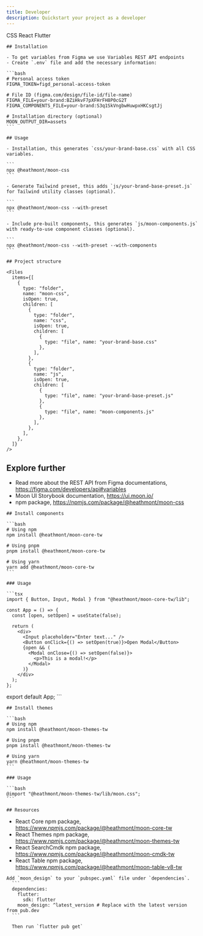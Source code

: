 ```yaml
---
title: Developer
description: Quickstart your project as a developer
---
```






<Tabs defaultValue="react" className="pt-5 pb-1">
  <TabsList>
    <TabsTrigger subtype="css" value="css">CSS</TabsTrigger>
    <TabsTrigger subtype="react" value="react">React</TabsTrigger>
    <TabsTrigger subtype="flutter" value="flutter">Flutter</TabsTrigger>
  </TabsList>
  <TabsContent value="css">

    ## Installation

    - To get variables from Figma we use Variables REST API endpoints
    - Create `.env` file and add the necessary information:

    ```bash
    # Personal access token
    FIGMA_TOKEN=figd_personal-access-token

    # File ID (figma.com/design/file-id/file-name)
    FIGMA_FILE=your-brand:BZiHkvF7pXFHrFH8P0cG2T
    FIGMA_COMPONENTS_FILE=your-brand:S3q1SkVngbwHuwpxHKCsgtJj

    # Installation directory (optional)
    MOON_OUTPUT_DIR=assets
    ```

    ## Usage

    - Installation, this generates `css/your-brand-base.css` with all CSS variables.

    ```
    npx @heathmont/moon-css
    ```

    - Generate Tailwind preset, this adds `js/your-brand-base-preset.js` for Tailwind utility classes (optional).

    ```
    npx @heathmont/moon-css --with-preset
    ```

    - Include pre-built components, this generates `js/moon-components.js` with ready-to-use component classes (optional).

    ```
    npx @heathmont/moon-css --with-preset --with-components
    ```

    ## Project structure

    <Files
      items={[
        {
          type: "folder",
          name: "moon-css",
          isOpen: true,
          children: [
            {
              type: "folder",
              name: "css",
              isOpen: true,
              children: [
                {
                  type: "file", name: "your-brand-base.css"
                },
              ],
            },
            {
              type: "folder",
              name: "js",
              isOpen: true,
              children: [
                {
                  type: "file", name: "your-brand-base-preset.js"
                },
                {
                  type: "file", name: "moon-components.js"
                },
              ],
            },
          ],
        },
      ]}
    />

  ## Explore further

  - Read more about the REST API from Figma documentations, https://figma.com/developers/api#variables
  - Moon UI Storybook documentation, https://ui.moon.io/
  - npm package, https://npmjs.com/package/@heathmont/moon-css

  </TabsContent>

  <TabsContent value="react">

    ## Install components

    ```bash
    # Using npm
    npm install @heathmont/moon-core-tw

    # Using pnpm
    pnpm install @heathmont/moon-core-tw

    # Using yarn
    yarn add @heathmont/moon-core-tw
    ```

    ### Usage

    ```tsx
    import { Button, Input, Modal } from "@heathmont/moon-core-tw/lib";

    const App = () => {
      const [open, setOpen] = useState(false);

      return (
        <div>
          <Input placeholder="Enter text..." />
          <Button onClick={() => setOpen(true)}>Open Modal</Button>
          {open && (
            <Modal onClose={() => setOpen(false)}>
              <p>This is a modal!</p>
            </Modal>
          )}
        </div>
      );
    };

   export default App;
    ```

    ## Install themes

    ```bash
    # Using npm
    npm install @heathmont/moon-themes-tw

    # Using pnpm
    pnpm install @heathmont/moon-themes-tw

    # Using yarn
    yarn @heathmont/moon-themes-tw
    ```

    ### Usage

    ```bash
    @import "@heathmont/moon-themes-tw/lib/moon.css";
    ```

    ## Resources

  - React Core npm package, https://www.npmjs.com/package/@heathmont/moon-core-tw
  - React Themes npm package, https://www.npmjs.com/package/@heathmont/moon-themes-tw
  - React SearchCmdk npm package, https://www.npmjs.com/package/@heathmont/moon-cmdk-tw
  - React Table npm package, https://www.npmjs.com/package/@heathmont/moon-table-v8-tw


  </TabsContent>

  <TabsContent value="flutter">

    Add `moon_design` to your `pubspec.yaml` file under `dependencies`.
      ```
      dependencies:
        flutter:
          sdk: flutter
        moon_design: ^latest_version # Replace with the latest version from pub.dev
      ```

      Then run `flutter pub get`


  </TabsContent>
</Tabs>

